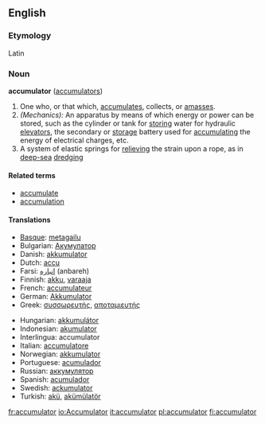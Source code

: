 ==English==
===Etymology===
Latin

===Noun===
'''accumulator''' ([[accumulators]])

#One who, or that which, [[accumulate]]s, collects, or [[amass]]es.
#''(Mechanics):'' An apparatus by means of which energy or power can be stored, such as the cylinder or tank for [[storing]] water for hydraulic [[elevators]], the secondary or [[storage]] battery used for [[accumulating]] the energy of electrical charges, etc.
#A system of elastic springs for [[relieving]] the strain upon a rope, as in [[deep-sea]] [[dredging]]

====Related terms====
*[[accumulate]]
*[[accumulation]]

==== Translations ====
{{top}}
*[[Basque]]: [[metagailu]]
*Bulgarian: [[Акумулатор]]
*Danish: [[akkumulator]]
*Dutch: [[accu]]
*Farsi: [[انباره]] (anbareh)
*Finnish: [[akku]], [[varaaja]]
*French: [[accumulateur]]
*German: [[Akkumulator]]
*Greek: [[συσσωρευτής]], [[αποταμιευτής]]
{{mid}}
*Hungarian: [[akkumulátor]]
*Indonesian: [[akumulator]]
*Interlingua: accumulator
*Italian: [[accumulatore]]
*Norwegian: [[akkumulator]]
*Portuguese: [[acumulador]]
*Russian: [[m:w:ru:аккумулятор|аккумулятор]]
*Spanish: [[acumulador]]
*Swedish: [[ackumulator]]
*Turkish: [[akü]], [[akümülatör]]
{{bottom}}

[[fr:accumulator]]
[[io:Accumulator]]
[[it:accumulator]]
[[pl:accumulator]]
[[fi:accumulator]]
